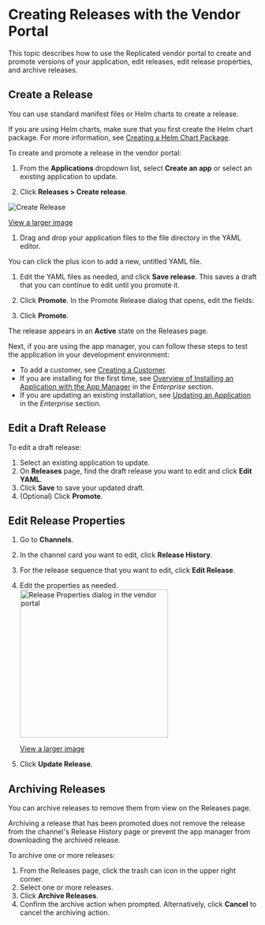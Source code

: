 
# Creating Releases with the Vendor Portal

This topic describes how to use the Replicated vendor portal to create and promote versions of your application, edit releases, edit release properties, and archive releases.

<RepositoryCicdNote/>

## Create a Release

You can use standard manifest files or Helm charts to create a release. 

If you are using Helm charts, make sure that you first create the Helm chart package. For more information, see [Creating a Helm Chart Package](helm-release-creating-package).

To create and promote a release in the vendor portal:

1. From the **Applications** dropdown list, select **Create an app** or select an existing application to update.

1. Click **Releases > Create release**. 

  ![Create Release](/images/release-create-new.png)

  [View a larger image](/images/release-create-new.png)

1. Drag and drop your application files to the file directory in the YAML editor.

  You can click the plus icon to add a new, untitled YAML file.

1. Edit the YAML files as needed, and click **Save release**. This saves a draft that you can continue to edit until you promote it.
   
1. Click **Promote**. In the Promote Release dialog that opens, edit the fields:

   <PromoteReleaseUi/>

1. Click **Promote**.

  The release appears in an **Active** state on the Releases page.

Next, if you are using the app manager, you can follow these steps to test the application in your development environment:

- To add a customer, see [Creating a Customer](releases-creating-customer).
- If you are installing for the first time, see [Overview of Installing an Application with the App Manager](/enterprise/installing-overview) in the _Enterprise_ section. 
- If you are updating an existing installation, see [Updating an Application](/enterprise/updating-apps) in the _Enterprise_ section.


## Edit a Draft Release

To edit a draft release:

1. Select an existing application to update.
1. On **Releases** page, find the draft release you want to edit and click **Edit YAML**.
1. Click **Save** to save your updated draft.
1. (Optional) Click **Promote**.
  
## Edit Release Properties

1. Go to **Channels**.
1. In the channel card you want to edit, click **Release History**.
1. For the release sequence that you want to edit, click **Edit Release**.
1. Edit the properties as needed.
    <img src="/images/release-properties-dialog.png" alt="Release Properties dialog in the vendor portal" width="300"/>
    
    [View a larger image](/images/release-properties-dialog.png)
1. Click **Update Release**.

## Archiving Releases

You can archive releases to remove them from view on the Releases page. 

Archiving a release that has been promoted does not remove the release from the channel's Release History page or prevent the app manager from downloading the archived release.

To archive one or more releases:

1. From the Releases page, click the trash can icon in the upper right corner.
1. Select one or more releases.
1. Click **Archive Releases**.
1. Confirm the archive action when prompted. Alternatively, click **Cancel** to cancel the archiving action.